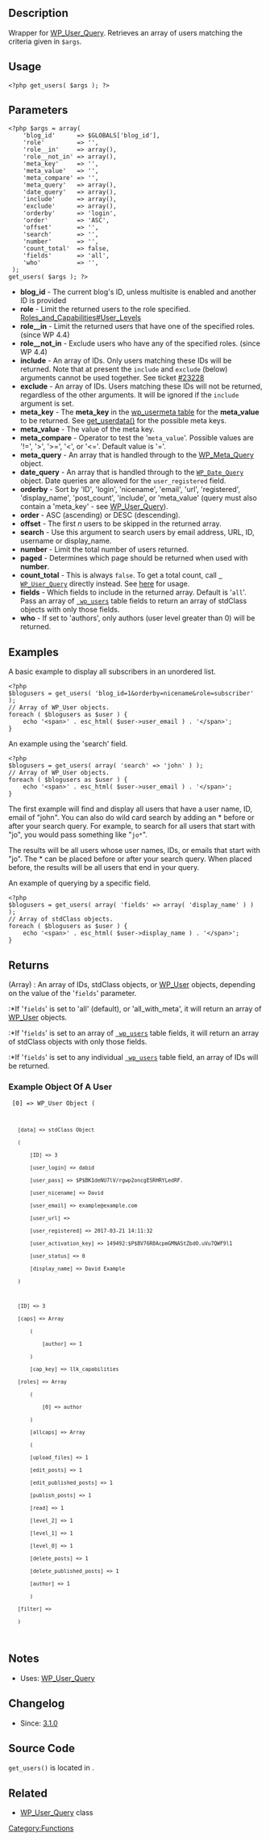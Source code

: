 {{Languages|
{{en|Function_Reference/get_users}}
{{ja|関数リファレンス/get_users}}
}}

== Description ==

Wrapper for [[Class_Reference/WP_User_Query|WP_User_Query]]. Retrieves an array of users matching the criteria given in <code>$args</code>.

== Usage ==

<pre>
<?php get_users( $args ); ?>
</pre>

== Parameters ==

<pre>
<?php $args = array(
	'blog_id'      => $GLOBALS['blog_id'],
	'role'         => '',
	'role__in'     => array(),
	'role__not_in' => array(),
	'meta_key'     => '',
	'meta_value'   => '',
	'meta_compare' => '',
	'meta_query'   => array(),
	'date_query'   => array(),        
	'include'      => array(),
	'exclude'      => array(),
	'orderby'      => 'login',
	'order'        => 'ASC',
	'offset'       => '',
	'search'       => '',
	'number'       => '',
	'count_total'  => false,
	'fields'       => 'all',
	'who'          => '',
 ); 
get_users( $args ); ?>
</pre>

* '''blog_id''' - The current blog's ID, unless multisite is enabled and another ID is provided
* '''role''' - Limit the returned users to the role specified. [[Roles_and_Capabilities#User_Levels]]
* '''role__in''' - Limit the returned users that have one of the specified roles. (since WP 4.4)
* '''role__not_in''' - Exclude users who have any of the specified roles. (since WP 4.4)
* '''include''' - An array of IDs. Only users matching these IDs will be returned. Note that at present the <tt>include</tt> and <tt>exclude</tt> (below) arguments cannot be used together. See ticket [http://core.trac.wordpress.org/ticket/23228 #23228]
* '''exclude''' - An array of IDs. Users matching these IDs will not be returned, regardless of the other arguments. It will be ignored if the <tt>include</tt> argument is set.
* '''meta_key''' - The '''meta_key''' in the [[Database_Description#Table:_wp_usermeta|wp_usermeta table]] for the '''meta_value''' to be returned. See [[Function_Reference/get_userdata#Values_in_users_.26_user_meta_table|get_userdata()]] for the possible meta keys.
* '''meta_value''' - The value of the meta key.
* '''meta_compare''' - Operator to test the '<tt>meta_value</tt>'. Possible values are '!=', '>', '>=', '<', or '<='. Default value is '='.
* '''meta_query''' - An array that is handled through to the [[Class_Reference/WP_Meta_Query|WP_Meta_Query]] object.
* '''date_query''' - An array that is handled through to the [https://developer.wordpress.org/reference/classes/wp_date_query/ <tt>WP_Date_Query</tt>] object. Date queries are allowed for the <tt>user_registered</tt> field.
* '''orderby''' - Sort by 'ID', 'login', 'nicename', 'email', 'url', 'registered', 'display_name', 'post_count', 'include', or 'meta_value' (query must also contain a 'meta_key' - see [[Class_Reference/WP_User_Query|WP_User_Query]]).
* '''order''' - ASC (ascending) or DESC (descending).
* '''offset''' - The first ''n'' users to be skipped in the returned array.
* '''search''' - Use this argument to search users by email address, URL, ID, username or display_name.
* '''number''' - Limit the total number of users returned.
* '''paged''' - Determines which page should be returned when used with '''number'''.
* '''count_total''' - This is always <tt>false</tt>. To get a total count, call <tt>[[Class_Reference/WP_User_Query | WP_User_Query]]</tt> directly instead. See [[Class_Reference/WP_User_Query#Total_Count_Parameter | here]] for usage. 
* '''fields''' - Which fields to include in the returned array. Default is '<tt>all</tt>'. Pass an array of <tt>[[Database_Description#Table:_wp_users | wp_users]]</tt> table fields to return an array of stdClass objects with only those fields.
* '''who''' - If set to 'authors', only authors (user level greater than 0) will be returned.

== Examples ==

A basic example to display all subscribers in an unordered list.

<pre>
<?php
$blogusers = get_users( 'blog_id=1&orderby=nicename&role=subscriber' );
// Array of WP_User objects.
foreach ( $blogusers as $user ) {
	echo '<span>' . esc_html( $user->user_email ) . '</span>';
}
</pre>

An example using the 'search' field.

<pre>
<?php
$blogusers = get_users( array( 'search' => 'john' ) );
// Array of WP_User objects.
foreach ( $blogusers as $user ) {
	echo '<span>' . esc_html( $user->user_email ) . '</span>';
}
</pre>

The first example will find and display all users that have a user name, ID, email of "john". You can also do wild card search by adding an * before or after your search query. For example, to search for all users that start with "jo", you would pass something like "<tt>jo*</tt>".

The results will be all users whose user names, IDs, or emails that start with "jo". The * can be placed before or after your search query. When placed before, the results will be all users that end in your query.

An example of querying by a specific field.

<pre>
<?php
$blogusers = get_users( array( 'fields' => array( 'display_name' ) ) );
// Array of stdClass objects.
foreach ( $blogusers as $user ) {
	echo '<span>' . esc_html( $user->display_name ) . '</span>';
}
</pre>

== Returns ==
; (Array) : An array of IDs, stdClass objects, or [[Class_Reference/WP_User|WP_User]] objects, depending on the value of the '<tt>fields</tt>' parameter.
:*If '<tt>fields</tt>' is set to 'all' (default), or 'all_with_meta', it will return an array of [[Class_Reference/WP_User|WP_User]] objects.
:*If '<tt>fields</tt>' is set to an array of <tt>[[Database_Description#Table:_wp_users | wp_users]]</tt> table fields, it will return an array of stdClass objects with only those fields.
:*If '<tt>fields</tt>' is set to any individual <tt>[[Database_Description#Table:_wp_users | wp_users]]</tt> table field, an array of IDs will be returned.



=== '''Example Object Of A User''' ===
<code>
[0] => WP_User Object	(
	[data] => stdClass Object
	(
		[ID] => 3
		[user_login] => dabid
		[user_pass] => $P$BK1deNU7lV/rgwp2oncgESRHRYLedRF.
		[user_nicename] => David
		[user_email] => example@example.com
		[user_url] => 
		[user_registered] => 2017-03-21 14:11:32
		[user_activation_key] => 149492:$P$BV76R0AcpmGMNAStZbdO.uVu7QWF9l1
		[user_status] => 0
		[display_name] => David Example
	)

	[ID] => 3
	[caps] => Array
		(
			[author] => 1
		)
		[cap_key] => llk_capabilities
	[roles] => Array
		(
			[0] => author
		)
		[allcaps] => Array
		(
		[upload_files] => 1
		[edit_posts] => 1
		[edit_published_posts] => 1
		[publish_posts] => 1
		[read] => 1
		[level_2] => 1
		[level_1] => 1
		[level_0] => 1
		[delete_posts] => 1
		[delete_published_posts] => 1
		[author] => 1
		)
	[filter] => 
	)
</code>

== Notes ==

* Uses: [[Class_Reference/WP_User_Query|WP_User_Query]]

== Changelog ==

* Since: [[Version 3.1|3.1.0]]

== Source Code ==

<code>get_users()</code> is located in {{Trac|wp-includes/user.php}}.

[[Category:Functions]]
{{Tag Footer}}

== Related ==
* [[Class_Reference/WP_User_Query | WP_User_Query]] class